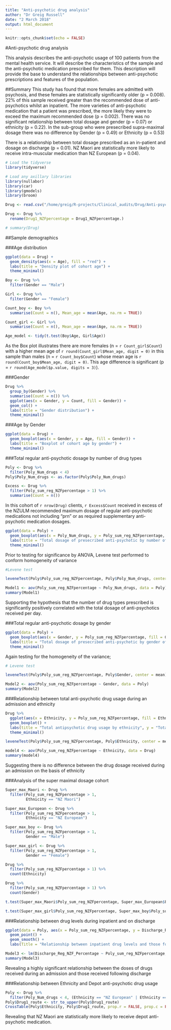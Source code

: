 ```yaml
---
title: "Anti-psychotic drug analysis"
author: "Dr Greig Russell"
date: "2 March 2018"
output: html_document
---
```


```r
knitr::opts_chunk$set(echo = FALSE)
```

#Anti-psychotic drug analysis

This analysis describes the anti-psychotic usage of 100 patients from the mental health service. It will describe the characteristics of the sample and the anti-psychotic medication prescribed for them. This description will provide the base to understand the relationships between anti-psychotic prescriptions and features of the population.

##Summary
This study has found that more females are admitted with psychosis, and these females are statistically significantly older (p = 0.008). 22% of this sample received greater than the recommended dose of anti-psychotics whilst an inpatient. The more varieties of anti-psychotic medication that a patient was prescribed, the more likely they were to exceed the maximum recommended dose (p = 0.002). There was no significant relationship between total dosage and gender (p = 0.07) or ethnicity (p = 0.22). In the sub-group who were presecribed supra-maximal dosage there was no difference by Gender (p = 0.49) or Ethnicity (p = 0.53)

There is a relationship between total dosage prescribed as an in-patient and dosage on discharge (p = 0.01). NZ Maori are statistically more likely to receive intra-muscular medication than NZ European (p = 0.04). 


```r
# Load the tidyverse
library(tidyverse)

# Load any axillary libraries
library(nullabor)
library(car)
library(gmodels)
library(broom)
```

```r
Drug <- read.csv("/home/greig/R-projects/Clinical_audits/Drug/Anti-psychotic/Drug.csv", na.strings = "")

Drug <- Drug %>% 
  rename(Drug1_NZFpercentage = Drug1_NZFpercentage.)
```

```r
# summary(Drug)
```


##Sample demographics

###Age distribution
```r
ggplot(data = Drug) +
  geom_density(aes(x = Age), fill = "red") +
  labs(title = "Density plot of cohort age") +
  theme_minimal()
```

```r
Boy <- Drug %>%
  filter(Gender == "Male")

Girl <- Drug %>%
  filter(Gender == "Female")

Count_boy <- Boy %>%
  summarise(Count = n(), Mean_age = mean(Age, na.rm = TRUE))

Count_girl <- Girl %>%
  summarise(Count = n(), Mean_age = mean(Age, na.rm = TRUE))

Age_model <- tidy(t.test(Boy$Age, Girl$Age))

```

As the Box plot illustrates there are more females (n = ```r Count_girl$Count```) with a higher mean age of ```r round(Count_girl$Mean_age, digit = 0)``` in this sample than males (n = ```r Count_boy$Count```) whose mean age is ```r round(Count_boy$Mean_age, digit = 0)```. This age difference is significant (p = ```r round(Age_model$p.value, digits = 3)```).  

###Gender
```r
Drug %>% 
  group_by(Gender) %>% 
  summarise(Count = n()) %>% 
  ggplot(aes(x = Gender, y = Count, fill = Gender)) +
  geom_col() +
  labs(title = "Gender distribution") +
  theme_minimal()
```

###Age by Gender
```r
ggplot(data = Drug) +
  geom_boxplot(aes(x = Gender, y = Age, fill = Gender)) +
  labs(title = "Boxplot of cohort age by gender") +
  theme_minimal()
```

###Total regular anti-psychotic dosage by number of drug types
```r
Poly <- Drug %>% 
  filter(Poly_Num_drugs < 4)
Poly$Poly_Num_drugs <- as.factor(Poly$Poly_Num_drugs)

Excess <- Drug %>%
  filter(Poly_sum_reg_NZFpercentage > 1) %>% 
  summarise(Count = n())
```

In this cohort of `r nrow(Drug)` clients, `r Excess$Count` received in excess of the NZULM recommended maximum dosage of regular anti-psychotic medications not including "prn" or as required supplementary anti-psychotic medication dosages.

```r
ggplot(data = Poly) +
  geom_boxplot(aes(x = Poly_Num_drugs, y = Poly_sum_reg_NZFpercentage, fill = Poly_Num_drugs)) +
  labs(title = "Total dosage of presecribed anti-psychotic by number of drug types used") +
  theme_minimal()
```


Prior to testing for significance by ANOVA, Levene test performed to conform homogeneity of variance
```r
#Levene test

leveneTest(Poly$Poly_sum_reg_NZFpercentage, Poly$Poly_Num_drugs, center = mean)
```


```r
Model1 <- aov(Poly_sum_reg_NZFpercentage ~ Poly_Num_drugs, data = Poly)
summary(Model1)
```

Supporting the hypothesis that the number of drug types prescribed is significantly positively correlated with the total dosage of anti-psychotics received per day.


###Total regular anti-psychotic dosage by gender
```r
ggplot(data = Poly) +
  geom_boxplot(aes(x = Gender, y = Poly_sum_reg_NZFpercentage, fill = Gender)) +
  labs(title = "Total dosage of presecribed anti-psychotic by gender of the client") +
  theme_minimal()
```

Again testing for the homogeneity of the variance;
```r
# Levene test

leveneTest(Poly$Poly_sum_reg_NZFpercentage, Poly$Gender, center = mean)

```

```r
Model2 <- aov(Poly_sum_reg_NZFpercentage ~ Gender, data = Poly)
summary(Model2)
```

###Relationship between total anti-psychotic drug usage during an admission and ethnicity
```r
Drug %>% 
  ggplot(aes(x = Ethnicity, y = Poly_sum_reg_NZFpercentage, fill = Ethnicity)) +
  geom_boxplot() +
  labs(title = "Total antipsychotic drug usage by ethnicity", y = "Total inpatient anti-psychotic dose as % NZULM") + 
  theme_minimal()
```

```r
leveneTest(Poly$Poly_sum_reg_NZFpercentage, Poly$Ethnicity, center = mean)
```

```r
model4 <- aov(Poly_sum_reg_NZFpercentage ~ Ethnicity, data = Drug)
summary(model4)
```

Suggesting there is no difference between the drug dosage received during an admission on the basis of ethnicity

###Analysis of the super maximal dosage cohort

```r
Super_max_Maori <- Drug %>%
  filter(Poly_sum_reg_NZFpercentage > 1,
         Ethnicity == "NZ Maori")

Super_max_European <- Drug %>%
  filter(Poly_sum_reg_NZFpercentage > 1,
         Ethnicity == "NZ European")

Super_max_boy <- Drug %>%
  filter(Poly_sum_reg_NZFpercentage > 1,
         Gender == "Male")

Super_max_girl <- Drug %>%
  filter(Poly_sum_reg_NZFpercentage > 1,
         Gender == "Female")

Drug %>%
  filter(Poly_sum_reg_NZFpercentage > 1) %>% 
  count(Ethnicity)

Drug %>%
  filter(Poly_sum_reg_NZFpercentage > 1) %>%
  count(Gender)

t.test(Super_max_Maori$Poly_sum_reg_NZFpercentage, Super_max_European$Poly_sum_reg_NZFpercentage)

t.test(Super_max_girl$Poly_sum_reg_NZFpercentage, Super_max_boy$Poly_sum_reg_NZFpercentage)
```



###Relationship between drug levels during inpatient and on discharge
```r
ggplot(data = Poly, aes(x = Poly_sum_reg_NZFpercentage, y = Discharge_Reg_NZF_Percentage)) +
  geom_point() +
  geom_smooth() +
  labs(Title = "Relationship between inpatient drug levels and those following discharge")
```

```r
Model3 <- lm(Discharge_Reg_NZF_Percentage ~ Poly_sum_reg_NZFpercentage, data = Poly)
summary(Model3)
```

Revealing a highly significant relationship between the doses of drugs received during an admission and those received following discharge

###Relationship between Ethnicity and Depot anti-psychotic drug usage
```r
Poly <- Drug %>%
  filter(Poly_Num_drugs < 4, (Ethnicity == "NZ European" | Ethnicity == "NZ Maori"))
Poly$Drug1_route <- str_to_upper(Poly$Drug1_route)
CrossTable(Poly$Ethnicity, Poly$Drug1_route, prop.r = FALSE, prop.c = FALSE, prop.chisq = FALSE, chisq = TRUE)
```

Revealing that NZ Maori are statistically more likely to receive depot anti-psychotic medication.

